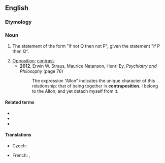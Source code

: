 ==English==
{{wikipedia}}

===Etymology===
{{prefix|en|contra|position}}

===Noun===
{{en-noun|~}}

# {{lb|en|countable|logic}} The statement of the form "if not Q then not P", given the statement "if P then Q".
# [[opposition|Opposition]]; [[contrast]].
#* '''2012''', Erwin W. Straus, Maurice Natanson, Henri Ey, ''Psychiatry and Philosophy'' (page 76)
#*: The expression “Allon” indicates the unique character of this relationship: that of being together in '''contraposition'''. I belong to the Allon, and yet detach myself from it.

====Related terms====
* {{l|en|contrapose}}
* {{l|en|contrapositive}}
* {{l|en|implication}}

====Translations====
{{trans-top|logical statement}}
* Czech: {{t|cs|obměna|f}}
{{trans-mid}}
* French: {{t+|fr|contraposition|f}}, {{t+|fr|contraposée|f}}
{{trans-bottom}}